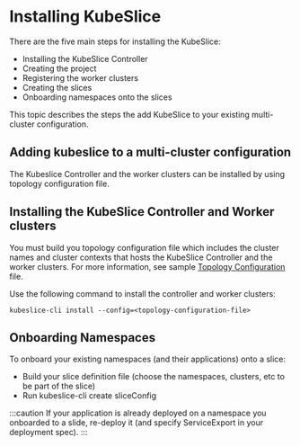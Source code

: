 # Installing KubeSlice

There are the five main steps for installing the KubeSlice:

- Installing the KubeSlice Controller
- Creating the project
- Registering the worker clusters
- Creating the slices
- Onboarding namespaces onto the slices

This topic describes the steps the add KubeSlice to your existing multi-cluster configuration.

## Adding kubeslice to a multi-cluster configuration
The Kubeslice Controller and the worker clusters can be installed by using topology configuration file. 

## Installing the KubeSlice Controller and Worker clusters

You must build you topology configuration file which includes the cluster names and cluster contexts
that hosts the KubeSlice Controller and the worker clusters. For more information, see sample 
[Topology Configuration](versioned_docs\version-0.x.0\kubeslice-cli\example\sample-configuration-file.mdx) file.

Use the following command to install the controller and worker clusters:
```
kubeslice-cli install --config=<topology-configuration-file>
```

## Onboarding Namespaces

To onboard your existing namespaces (and their applications) onto a slice:
- Build your slice definition file (choose the namespaces, clusters, etc to be part of the slice)
- Run kubeslice-cli create sliceConfig

:::caution
If your application is already deployed on a namespace you onboarded to a slide, re-deploy it (and specify ServiceExport in your deployment spec).
:::
